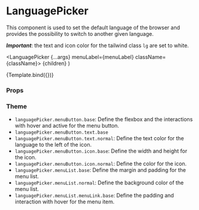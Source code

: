 
<Meta
  title="Components/LanguagePicker/LanguagePicker"
  component={LanguagePicker}
/>

# LanguagePicker

This component is used to set the default language of the browser and provides the possibility to switch to another given language.

_**Important**_: the text and icon color for the tailwind class `lg` are set to white.

  <LanguagePicker {...args} menuLabel={menuLabel} className={className}>
    {children}
  </LanguagePicker>
)

<Canvas>
  <Story
    name="Default"
    args={{ menuLabel: 'Language Menu', className: 'lg:bg-primary' }}
  >
    {Template.bind({})}
  </Story>
</Canvas>

### Props

<ArgsTable story="Default" />

### Theme

- `languagePicker.menuButton.base`: Define the flexbox and the interactions with hover and active for the menu button.
- `languagePicker.menuButton.text.base`
- `languagePicker.menuButton.text.normal`: Define the text color for the language to the left of the icon.
- `languagePicker.menuButton.icon.base`: Define the width and height for the icon.
- `languagePicker.menuButton.icon.normal`: Define the color for the icon.
- `languagePicker.menuList.base`: Define the margin and padding for the menu list.
- `languagePicker.menuList.normal`: Define the background color of the menu list.
- `languagePicker.menuList.menuLink.base`: Define the padding and interaction with hover for the menu item.
